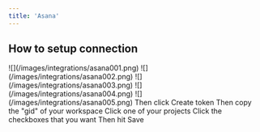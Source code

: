 ```yaml
---
title: 'Asana'
---
```


## How to setup connection

<Steps>
  <Step title="Login to your Asana account" />

  <Step title="Click on your Profile icon on the top right corner">
    ![](/images/integrations/asana001.png)
  </Step>

  <Step title="Then click Settings">
    ![](/images/integrations/asana002.png)
  </Step>

  <Step title="Click &#x22;Apps&#x22;">
    ![](/images/integrations/asana003.png)
  </Step>

  <Step title="Click &#x22;Manage Developer Apps&#x22;">
    ![](/images/integrations/asana004.png)
  </Step>

  <Step title="Click &#x22;Create new token&#x22;">
    ![](/images/integrations/asana005.png)
  </Step>

  <Step title="Give it a name, tick the checkbox">
    Then click Create token
  </Step>

  <Step title="Click Copy" />

  <Step title="Paste the Access token on the integration panel" />

  <Step title="Go to https://app.asana.com/api/1.0/workspaces">
    Then copy the "gid" of your workspace
  </Step>

  <Step title="Go back to https://app.asana.com/0/home/">
    Click one of your projects
  </Step>

  <Step title="Copy your channel id from the url" />

  <Step title="Paste these on the integration panel, Settings tab" />

  <Step title="Go to Actions tab">
    Click the checkboxes that you want
    Then hit Save
  </Step>
</Steps>

##